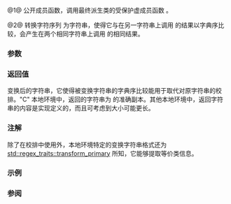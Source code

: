 {{cpp/locale/collate/title|transform, do_transform}}
{{cpp/locale/collate/navbar}}
{{dcl begin}}
{{dcl header|locale}}
{{dcl|num=1|1=
public:
string_type transform( const CharT* low, const CharT* high ) const;
}}
{{dcl|num=2|1=
protected:
virtual string_type do_transform( const CharT* low, const CharT* high ) const;
}}
{{dcl end}}

@1@ 公开成员函数，调用最终派生类的受保护虚成员函数 {{tt|do_transform}}。

@2@ 转换字符序列 {{range|low|high}} 为字符串，使得它与在另一字符串上调用 {{tt|transform()}} 的结果以字典序比较，会产生在两个相同字符串上调用 {{lc|do_compare()}} 的相同结果。

===参数===
{{par begin}}
{{par|low|指向要变换的字符序列中首字符的指针}}
{{par|high|要变换的序列的尾后一位置指针}}
{{par end}}

===返回值===
变换后的字符串，它使得被变换字符串的字典序比较能用于取代对原字符串的校排。"C" 本地环境中，返回的字符串为 {{range|low|high}} 的准确副本。其他本地环境中，返回字符串的内容是实现定义的，而且可考虑到大小可能更长。

===注解===
除了在校排中使用外，本地环境特定的变换字符串格式还为 [[cpp/regex/regex_traits/transform_primary|std::regex_traits::transform_primary]] 所知，它能够提取等价类信息。

===示例===
{{example
|code=
#include &lt;iomanip&gt;
#include &lt;iostream&gt;
#include &lt;locale&gt;

int main()
{
    std::locale::global(std::locale("sv_SE.utf8"));
    auto&amp; f = std::use_facet&lt;std::collate&lt;wchar_t&gt;&gt;(std::locale());

    std::wstring in1 = L"\u00e4ngel";
    std::wstring in2 = L"\u00e5r";

    std::wstring out1 = f.transform(&amp;in1[0], &amp;in1[0] + in1.size());
    std::wstring out2 = f.transform(&amp;in2[0], &amp;in2[0] + in2.size());

    std::wcout &lt;&lt; "瑞典本地环境中: ";
    if (out1 &lt; out2)
        std::wcout &lt;&lt; in1 &lt;&lt; " 先于 " &lt;&lt; in2 &lt;&lt; '\n';
    else
        std::wcout &lt;&lt; in2 &lt;&lt; " 先于 " &lt;&lt; in1 &lt;&lt; '\n';

    std::wcout &lt;&lt; "字典序比较: ";
    if (in1 &lt; in2)
        std::wcout &lt;&lt; in1 &lt;&lt; " 先于 " &lt;&lt; in2 &lt;&lt; '\n';
    else
        std::wcout &lt;&lt; in2 &lt;&lt; " 先于 " &lt;&lt; in1 &lt;&lt; '\n';
}
|output=
瑞典本地环境中: år 先于 ängel
字典序比较: ängel 先于 år
}}

===参阅===
{{dsc begin}}
{{dsc inc|cpp/string/byte/dsc strxfrm}}
{{dsc inc|cpp/string/wide/dsc wcsxfrm}}
{{dsc end}}

{{langlinks|de|en|es|fr|it|ja|pt|ru}}